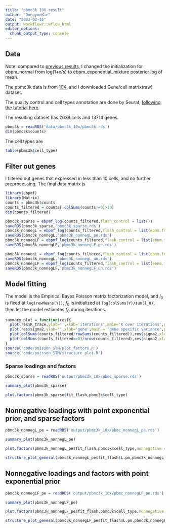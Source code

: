 ```yaml
---
title: "pbmc3k 10X result"
author: "DongyueXie"
date: "2023-02-16"
output: workflowr::wflow_html
editor_options:
  chunk_output_type: console
---
```


## Data

Note: compared to [previous results](pbmc3k_10X_result.html), I changed the initialization for ebpm_normal from log(1+x/s) to ebpm_exponential_mixture posterior log of mean.

The pbmc3k data is from [10X](https://support.10xgenomics.com/single-cell-gene-expression/datasets/1.1.0/pbmc3k?), and I downloaded Gene/cell matrix(raw) dataset.

The quality control and cell types annotation are done by Seurat, [following the tutorial here](https://satijalab.org/seurat/articles/pbmc3k_tutorial.html). 

The resulting dataset has 2638 cells and 13714 genes. 

```r
pbmc3k = readRDS('data/pbmc3k_10x/pbmc3k.rds')
dim(pbmc3k$counts)
```

The cell types are 

```r
table(pbmc3k$cell_type)
```

## Filter out genes

I filtered out genes that expressed in less than 10 cells, and no further preprocessing. The final data matrix is 

```r
library(ebpmf)
library(Matrix)
counts = pbmc3k$counts
counts_filtered = counts[,colSums(counts!=0)>10]
dim(counts_filtered)
```

```r
pbmc3k_sparse = ebpmf_log(counts_filtered,flash_control = list())
saveRDS(pbmc3k_sparse,'pbmc3k_sparse.rds')
pbmc3k_nonnegL = ebpmf_log(counts_filtered,flash_control = list(ebnm.fn=c(ebnm::ebnm_point_exponential,ebnm::ebnm_point_normal),loadings_sign = 1))
saveRDS(pbmc3k_nonnegL,'pbmc3k_nonnegL_pe.rds')
pbmc3k_nonnegLF = ebpmf_log(counts_filtered,flash_control = list(ebnm.fn=c(ebnm::ebnm_point_exponential,ebnm::ebnm_point_exponential),factors_sign=1,loadings_sign = 1))
saveRDS(pbmc3k_nonnegLF,'pbmc3k_nonnegLF_pe.rds')

pbmc3k_nonnegL = ebpmf_log(counts_filtered,flash_control = list(ebnm.fn=c(ebnm::ebnm_unimodal_nonnegative,ebnm::ebnm_point_normal),loadings_sign = 1))
saveRDS(pbmc3k_nonnegL,'pbmc3k_nonnegL_un.rds')
pbmc3k_nonnegLF = ebpmf_log(counts_filtered,flash_control = list(ebnm.fn=c(ebnm::ebnm_unimodal_nonnegative,ebnm::ebnm_unimodal_nonnegative),factors_sign=1,loadings_sign = 1))
saveRDS(pbmc3k_nonnegLF,'pbmc3k_nonnegLF_un.rds')
```

## Model fitting

The model is the Empirical Bayes Poisson matrix factorization model, and $l_0$ is fixed at `log(rowMeans(Y))`, $f_0$ is initialized at `log(colSums(Y)/sum(l_0)`, then let the model estiamtes $f_0$ during iterations.

```r
summary_plot = function(res){
  plot(res$K_trace,ylab='',xlab='iterations',main='K over iterations',pch=20)
  plot(res$sigma2,ylab='',xlab='gene',main = 'gene specific variance',pch=20,col='grey70')
  plot(colSums(counts_filtered/rowSums(counts_filtered)),res$sigma2,xlab='gene expression',ylab='gene specific varaince',pch=20,col='grey60')
  plot(colSums(counts_filtered==0)/nrow(counts_filtered),res$sigma2,xlab='gene expression sparsity',ylab='gene specific varaince',pch = 20, col='grey50')
}
source('code/poisson_STM/plot_factors.R')
source('code/poisson_STM/structure_plot.R')
```

### Sparse loadings and factors

```r
pbmc3k_sparse = readRDS('output/pbmc3k_10x/pbmc_sparse.rds')
```

```r
summary_plot(pbmc3k_sparse)
```

```r
plot.factors(pbmc3k_sparse$fit_flash,pbmc3k$cell_type)
```

## Nonnegative loadings with point exponential prior, and sparse factors

```r
pbmc3k_nonnegL_pe = readRDS('output/pbmc3k_10x/pbmc_nonnegL_pe.rds')
```

```r
summary_plot(pbmc3k_nonnegL_pe)
```

```r
plot.factors(pbmc3k_nonnegL_pe$fit_flash,pbmc3k$cell_type,nonnegative = T)
```

```r
structure_plot_general(pbmc3k_nonnegL_pe$fit_flash$L.pm,pbmc3k_nonnegL_pe$fit_flash$F.pm,pbmc3k$cell_type,LD=T)
```



## Nonnegative loadings and factors with point exponential prior

```r
pbmc3k_nonnegLF_pe = readRDS('output/pbmc3k_10x/pbmc_nonnegLF_pe.rds')
```

```r
summary_plot(pbmc3k_nonnegLF_pe)
```

```r
plot.factors(pbmc3k_nonnegLF_pe$fit_flash,pbmc3k$cell_type,nonnegative = T)
```

```r
structure_plot_general(pbmc3k_nonnegLF_pe$fit_flash$L.pm,pbmc3k_nonnegLF_pe$fit_flash$F.pm,pbmc3k$cell_type,LD=T)
```


